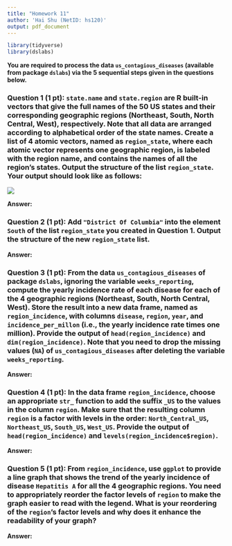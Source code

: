 ```yaml
---
title: "Homework 11"
author: 'Hai Shu (NetID: hs120)'
output: pdf_document
---
```


```r
library(tidyverse)
library(dslabs)
```

**You are required to process the data `us_contagious_diseases` (available from package `dslabs`) via the 5 sequential steps given in the questions below.**

### Question 1 (1 pt): `state.name` and `state.region` are R built-in vectors that give the full names of the 50 US states and their corresponding geographic regions (Northeast, South, North Central, West), respectively. Note that all data are arranged according to alphabetical order of the state names. Create a list of 4 atomic vectors, named as `region_state`, where each atomic vector represents one geographic region, is labeled with the region name, and contains the names of all the region's states. Output the structure of the list `region_state`. Your output should look like as follows:
![](HW11_Q1.png) 

**Answer:** 



### Question 2 (1 pt): Add `"District Of Columbia"` into the element `South` of the list `region_state` you created in Question 1. Output the structure of the new `region_state` list. 
**Answer:** 



### Question 3 (1 pt): From the data `us_contagious_diseases` of package `dslabs`, ignoring the variable `weeks_reporting`, compute the yearly incidence rate of each disease for each of the 4 geographic regions (Northeast, South, North Central, West). Store the result into a new data frame, named as `region_incidence`, with columns `disease`, `region`, `year`, and `incidence_per_millon` (i.e., the yearly incidence rate times one million). Provide the output of `head(region_incidence)` and `dim(region_incidence)`. Note that you need to drop the missing values (`NA`) of `us_contagious_diseases` after deleting the variable `weeks_reporting`. 
**Answer:** 



### Question 4 (1 pt): In the data frame `region_incidence`, choose an appropriate `str_` function to add the suffix `_US` to the values in the column `region`. Make sure that the resulting column `region` is a factor with levels in the order: `North_Central_US`, `Northeast_US`, `South_US`, `West_US`. Provide the output of `head(region_incidence)` and `levels(region_incidence$region)`.
**Answer:** 



### Question 5 (1 pt): From `region_incidence`, use `ggplot` to provide a line graph that shows the trend of the yearly incidence of disease `Hepatitis A` for all the 4 geographic regions. You need to appropriately reorder the factor levels of `region` to make the graph easier to read with the legend. What is your reordering of the `region`'s factor levels and why does it enhance the readability of your graph?
**Answer:** 
